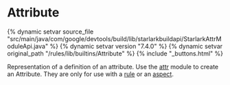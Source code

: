 <html devsite>
<head>
  <meta name="project_path" value="/_project.yaml">
  <meta name="book_path" value="/versions/7.4.0/_book.yaml">
</head>
<body>

<h1 class="page-title" id="modules.Attribute">Attribute</h1>

{% dynamic setvar source_file "src/main/java/com/google/devtools/build/lib/starlarkbuildapi/StarlarkAttrModuleApi.java" %}
{% dynamic setvar version "7.4.0" %}
{% dynamic setvar original_path "/rules/lib/builtins/Attribute" %}
{% include "_buttons.html" %}
<!-- {% raw %} -->

Representation of a definition of an attribute. Use the <a href="../toplevel/attr.html">attr</a> module to create an Attribute. They are only for use with a <a href="../globals/bzl.html#rule">rule</a> or an <a href="../globals/bzl.html#aspect">aspect</a>.



</body>
</html>

<!-- {% endraw %} -->
